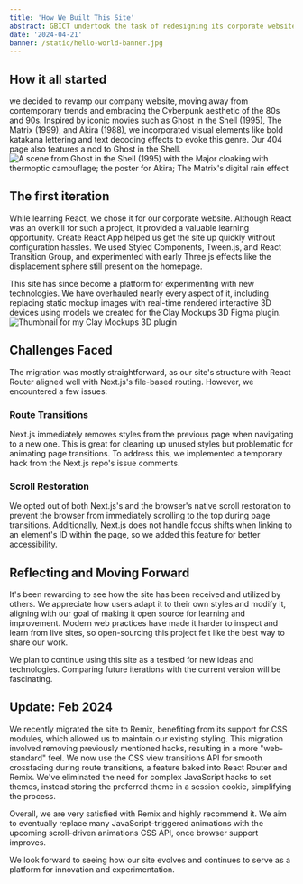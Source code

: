 ```yaml
---
title: 'How We Built This Site'
abstract: GBICT undertook the task of redesigning its corporate website, inspired by the 80s and 90s Cyberpunk aesthetic.
date: '2024-04-21'
banner: /static/hello-world-banner.jpg
---
```


## How it all started

we decided to revamp our company website, moving away from contemporary trends and embracing the Cyberpunk aesthetic of the 80s and 90s. Inspired by iconic movies such as Ghost in the Shell (1995), The Matrix (1999), and Akira (1988), we incorporated visual elements like bold katakana lettering and text decoding effects to evoke this genre. Our 404 page also features a nod to Ghost in the Shell.
![A scene from Ghost in the Shell (1995) with the Major cloaking with thermoptic camouflage; the poster for Akira; The Matrix's digital rain effect](/static/inspiration.png)

## The first iteration

While learning React, we chose it for our corporate website. Although React was an overkill for such a project, it provided a valuable learning opportunity. Create React App helped us get the site up quickly without configuration hassles. We used Styled Components, Tween.js, and React Transition Group, and experimented with early Three.js effects like the displacement sphere still present on the homepage.

This site has since become a platform for experimenting with new technologies. We have overhauled nearly every aspect of it, including replacing static mockup images with real-time rendered interactive 3D devices using models we created for the Clay Mockups 3D Figma plugin.
![Thumbnail for my Clay Mockups 3D plugin](/static/clay-mockups.png)

## Challenges Faced
The migration was mostly straightforward, as our site's structure with React Router aligned well with Next.js's file-based routing. However, we encountered a few issues:

### Route Transitions
Next.js immediately removes styles from the previous page when navigating to a new one. This is great for cleaning up unused styles but problematic for animating page transitions. To address this, we implemented a temporary hack from the Next.js repo's issue comments.

### Scroll Restoration
We opted out of both Next.js's and the browser's native scroll restoration to prevent the browser from immediately scrolling to the top during page transitions. Additionally, Next.js does not handle focus shifts when linking to an element's ID within the page, so we added this feature for better accessibility.

## Reflecting and Moving Forward
It's been rewarding to see how the site has been received and utilized by others. We appreciate how users adapt it to their own styles and modify it, aligning with our goal of making it open source for learning and improvement. Modern web practices have made it harder to inspect and learn from live sites, so open-sourcing this project felt like the best way to share our work.

We plan to continue using this site as a testbed for new ideas and technologies. Comparing future iterations with the current version will be fascinating.


## Update: Feb 2024

We recently migrated the site to Remix, benefiting from its support for CSS modules, which allowed us to maintain our existing styling. This migration involved removing previously mentioned hacks, resulting in a more "web-standard" feel. We now use the CSS view transitions API for smooth crossfading during route transitions, a feature baked into React Router and Remix. We've eliminated the need for complex JavaScript hacks to set themes, instead storing the preferred theme in a session cookie, simplifying the process.

Overall, we are very satisfied with Remix and highly recommend it. We aim to eventually replace many JavaScript-triggered animations with the upcoming scroll-driven animations CSS API, once browser support improves.

We look forward to seeing how our site evolves and continues to serve as a platform for innovation and experimentation.